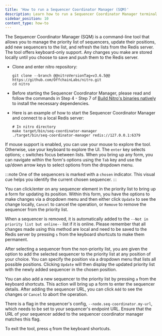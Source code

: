 ```yaml
---
title: 'How to run a Sequencer Coordinator Manager (SQM)'
description: Learn how to run a Sequencer Coordinator Manager terminal UI tool on your local machine.
sidebar_position: 10
content_type: how-to
---
```



The Sequencer Coordinator Manager (SQM) is a command-line tool that allows you to manage the priority list of sequencers, update their positions, add new sequencers to the list, and refresh the lists from the Redis server.
The tool offers keyboard-only support. Any changes you make are stored locally until you choose to save and push them to the Redis server.

- Clone and enter nitro repository:

  ```shell
  git clone --branch @@nitroVersionTag=v3.6.5@@ https://github.com/OffchainLabs/nitro.git
  cd nitro
  ```

- Before starting the Sequencer Coordinator Manager, please read and follow the commands in Step 4 - Step 7 of [Build Nitro's binaries natively](../nitro/01-build-nitro-locally.mdx#build-nitros-binaries-natively) to install the necessary dependencies.

- Here is an example of how to start the Sequencer Coordinator Manager and connect to a local Redis server:
  ```shell
  # In nitro directory
  make target/bin/seq-coordinator-manager
  ./target/bin/seq-coordinator-manager redis://127.0.0.1:6379
  ```

If mouse support is enabled, you can use your mouse to explore the tool. Otherwise, use your keyboard to explore the UI. The `enter` key selects options; `c` switches focus between lists.
When you bring up any form, you can navigate within the form's options using the `Tab` key and use the up/down arrow keys to select options from the dropdown menu.

<ImageZoom
  src="/img/run-node-seq-coordinator-manager.png"
  alt="Sequencer coordinator manager"
  className="img-600px"
/>

:::note
One of the sequencers is marked with a `chosen` indicator. This visual cue helps you identify the current chosen sequencer.
:::

You can click/enter on any sequencer element in the priority list to bring up a form for updating its position. Within this form, you have the options to make changes via a dropdown menu and then either click `Update` to see the change locally, `Cancel` to cancel the operation, or `Remove` to remove the sequencer from the priority list.

When a sequencer is removed, it is automatically added to the `--Not in priority list but online--` list if it is online. Please remember that all changes made using this method are local and need to be saved to the Redis server by pressing `s` from the keyboard shortcuts to make them permanent.

<ImageZoom src="/img/run-node-change-priority.png" alt="Change priority" className="img-600px" />

After selecting a sequencer from the non-priority list, you are given the option to add the selected sequencer to the priority list at any position of your choice. You can specify the position via a dropdown menu that lists all possible positions. Clicking `Update` will then display the updated priority list with the newly added sequencer in the chosen position.

<ImageZoom src="/img/run-node-add-to-priority.png" alt="Add to priority" className="img-600px" />

You can also add a new sequencer to the priority list by pressing `a` from the keyboard shortcuts. This action will bring up a form to enter the sequencer details. After adding the sequencer URL, you can click `Add` to see the changes or `Cancel` to abort the operation.

There is a flag in the sequencer's config, `--node.seq-coordinator.my-url`, which needs to be set to your sequencer's endpoint URL. Ensure that the URL of your sequencer added to the sequencer coordinator manager matches this flag.


<ImageZoom src="/img/run-node-add-new-seq.png" alt="Add new Sequencer" className="img-600px" />

To exit the tool, press `q` from the keyboard shortcuts.
